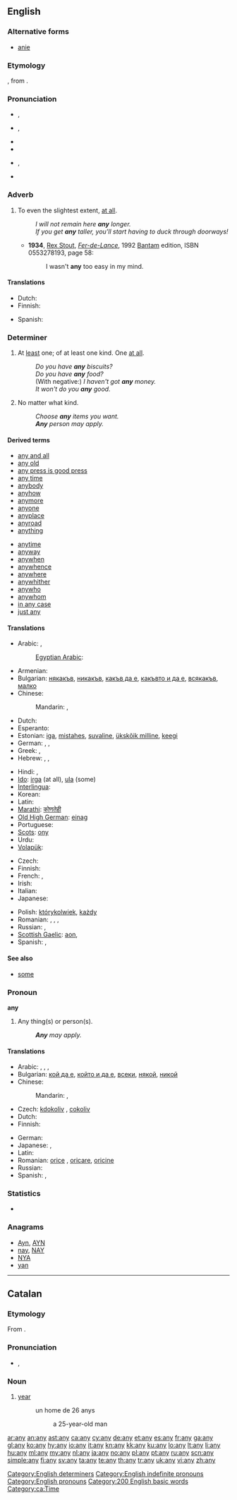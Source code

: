 {{also|ANY|-any|-ány|ăn ý}}
==English==
{{wikipedia}}

===Alternative forms===
* [[anie]] {{qualifier|obsolete}}

===Etymology===
{{etyl|enm}} {{term|eny|lang=enm}}, from {{etyl|ang}} {{term|ænig|æniġ|lang=ang}}.

===Pronunciation===
* {{a|UK}} {{IPA|/ˈæni/|/ˈɛni/}}, {{SAMPA|/"{ni/|/"EnI/}}
* {{a|US}} {{IPA|/ˈɛni/}}, {{SAMPA|/"Eni/}}
* {{audio|en-us-any.ogg|Audio (US)}}
* {{rhymes|ɛni}}
* {{a|Ireland}} {{IPA|/ˈæni/}}, {{SAMPA|/"{ni/}}
* {{rhymes|æni}}

===Adverb===
{{en-adv|-}}

# To even the slightest extent, [[at all]].
#: ''I will not remain here '''any''' longer.''
#: ''If you get '''any''' taller, you'll start having to duck through doorways!''
#* '''1934''', [[w:Rex Stout|Rex Stout]], [[w:Fer-de-Lance (book)|''Fer-de-Lance'']], 1992 [[w:Bantam Books|Bantam]] edition, ISBN 0553278193, page 58:
#*: I wasn't '''any''' too easy in my mind.

====Translations====
{{trans-top|at all}}
* Dutch: {{t|nl|enig}}
* Finnish: {{t|fi|yhtään}}
{{trans-mid}}
* Spanish: {{t|es|algo}}
{{trans-bottom}}

===Determiner===
{{en-det}}

# At [[least]] one; of at least one kind. One [[at all]].
#: ''Do you have '''any''' biscuits?''
#: ''Do you have '''any''' food?''
#: (With negative:) ''I haven't got '''any''' money.''
#: ''It won't do you '''any''' good.''
# No matter what kind.
#: ''Choose '''any''' items you want.''
#: '''''Any''' person may apply.''

====Derived terms====
{{der-top}}
* [[any and all]]
* [[any old]]
* [[any press is good press]]
* [[any time]]
* [[anybody]]
* [[anyhow]]
* [[anymore]]
* [[anyone]]
* [[anyplace]]
* [[anyroad]]
* [[anything]]
{{der-mid}}
* [[anytime]]
* [[anyway]]
* [[anywhen]]
* [[anywhence]]
* [[anywhere]]
* [[anywhither]]
* [[anywho]]
* [[anywhom]]
* [[in any case]]
* [[just any]]
{{der-bottom}}

====Translations====
{{trans-top|At least one (kind)}}
* Arabic: {{t|ar|أي|m|tr='ayy|sc=Arab}}, {{t|ar|كل|tr=kull|sc=Arab}}
*: [[Egyptian Arabic]]: {{tø|arz|أي|tr=ay|sc=Arab}}
* Armenian: {{t|hy|որևէ|tr=vorevē|sc=Armn}}
* Bulgarian: [[някакъв]], [[никакъв]], [[какъв да е]], [[какъвто и да е]], [[всякакъв]], [[малко]]
* Chinese:
*: Mandarin: {{t-|cmn|任意|tr=rènyì|sc=Hani}}, {{t-|cmn|任何|tr=rènhé|sc=Hani}}
* Dutch: {{t|nl|enig}}
* Esperanto: {{t|eo|iu}}
* Estonian: [[iga]], [[mistahes]], [[suvaline]], [[ükskõik milline]], [[keegi]]
* German: {{t|de|jeder}}, {{t|de|jeglicher}}, {{t|de|alle|p}}
* Greek: {{t+|el|καθένας}}, {{t+|el|όποιος}}
* Hebrew: {{t|he|מישהי|sc=Hebr}}, {{t|he|מישהו|tr=míshehu|alt=מִישֶׁהוּ|sc=Hebr}}, {{t|he|כל|tr=kol|sc=Hebr}}
{{trans-mid}}
* Hindi: {{t|hi|कोई|tr=koī|sc=Deva}}, {{t|hi|कोई भी|tr=koī bhī|sc=Deva}}
* [[Ido]]: [[irga]] (at all), [[ula]] (some)
* [[Interlingua]]: {{t|ia|ulle}}
* Korean: {{t|ko|어떤|tr=eotteon|sc=Kore}}
* Latin: {{t|la|ullus}}
* [[Marathi]]: [[कोणतेही]]
* [[Old High German]]: [[einag]]
* Portuguese: {{t|pt|qualquer}}
* [[Scots]]: [[ony]]
* Urdu: {{t|ur|کوئی|tr=koī|sc=ur-Arab}}
* [[Volapük]]: {{t|vo|seimik}}
{{trans-bottom}}

{{trans-top|No matter what kind}}
* Czech: {{t-|cs|kterýkoliv}}
* Finnish: {{t|fi|tahansa}}
* French: {{t|fr|n'importe quel}}, {{t|fr|quelconque}}
* Irish: {{t+|ga|aon|xs=Irish}}
* Italian: {{t+|it|qualsiasi}}
* Japanese: {{t-|ja|任意|tr=にんい, nin'i}}
{{trans-mid}}
* Polish: [[którykolwiek]], [[każdy]]
* Romanian: {{t-|ro|orice}}, {{t-|ro|oricare}}, {{t|ro|nici un}}, {{t|ro|nici o}}
* Russian: {{t+|ru|любой|tr=ljubój}}, {{t+|ru|-нибудь|tr=-nibúd’}}
* [[Scottish Gaelic]]: [[aon]], {{t-|gd|sam bith|xs=Scottish Gaelic}}
* Spanish: {{t+|es|cualquier}}, {{t+|es|cualquiera}}
{{trans-bottom}}

====See also====
* [[some]]

===Pronoun===
'''any'''

# Any thing(s) or person(s).
#: '''''Any''' may apply.''

====Translations====
{{trans-top|Any things or persons}}
* Arabic: {{t|ar|أي|tr='ayy}}, {{t-|ar|كل|tr=kull}}, {{t|ar|أية|f|tr='áyya}}, {{t|ar|أيما|tr='áyyma}}
* Bulgarian: [[кой да е]], [[който и да е]], [[всеки]], [[някой]], [[никой]]
* Chinese:
*: Mandarin: {{t-|cmn|誰|sc=Hani}}, {{t-|cmn|谁|tr=shuí, shéi|sc=Hani}}
* Czech: [[kdokoliv]] {{gloss|anyone}}, [[cokoliv]] {{gloss|anything}}
* Dutch: {{t|nl|elk}}
* Finnish: {{t|fi|tahansa}}
{{trans-mid}}
* German: {{t+|de|jeder|m}}
* Japanese: {{t|ja|どれも|tr=doremo}}, {{t|ja|どれでも|tr=doredemo}}
* Latin: {{t|la|ullus}}
* Romanian: [[orice]] {{gloss|anything}}, [[oricare]], [[oricine]] {{gloss|anyone}}
* Russian: {{t+|ru|любой|tr=ljubój}}
* Spanish: {{t|es|alguno|m}}, {{t|es|alguna|f}}
{{trans-bottom}}

===Statistics===
* {{rank|into|up|your|58|any|what|do|has}}

===Anagrams===
* [[Ayn#English|Ayn]], [[AYN#English|AYN]]
* [[nay#English|nay]], [[NAY#English|NAY]]
* [[NYA#English|NYA]]
* [[yan#English|yan]]

[[Category:English determiners]]
[[Category:English indefinite pronouns]]
[[Category:English pronouns]]

----

==Catalan==

===Etymology===
From {{etyl|la|ca}} {{term|lang=la|annus}}.

===Pronunciation===
* {{IPA|/aɲ/|lang=ca}}, {{SAMPA|/aJ/}}

===Noun===
{{ca-noun|m}}

# [[year]]
#:un home de 26 anys
#::a 25-year-old man

[[Category:200 English basic words]]
[[Category:ca:Time]]

[[ar:any]]
[[an:any]]
[[ast:any]]
[[ca:any]]
[[cy:any]]
[[de:any]]
[[et:any]]
[[es:any]]
[[fr:any]]
[[ga:any]]
[[gl:any]]
[[ko:any]]
[[hy:any]]
[[io:any]]
[[it:any]]
[[kn:any]]
[[kk:any]]
[[ku:any]]
[[lo:any]]
[[lt:any]]
[[li:any]]
[[hu:any]]
[[ml:any]]
[[my:any]]
[[nl:any]]
[[ja:any]]
[[no:any]]
[[pl:any]]
[[pt:any]]
[[ru:any]]
[[scn:any]]
[[simple:any]]
[[fi:any]]
[[sv:any]]
[[ta:any]]
[[te:any]]
[[th:any]]
[[tr:any]]
[[uk:any]]
[[vi:any]]
[[zh:any]]